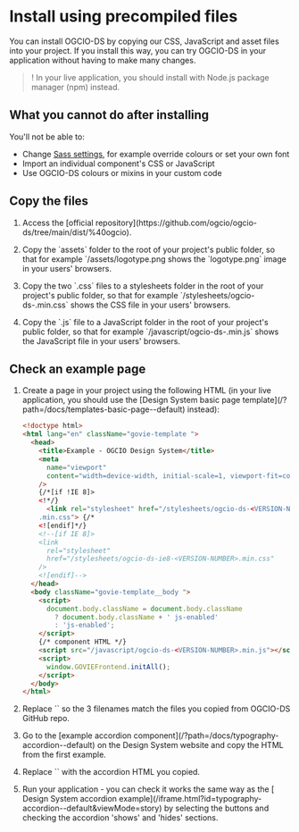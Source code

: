 
<Meta title="Docs/Install using precompiled files" />

<h1>Install using precompiled files</h1>
<p>
  You can install OGCIO-DS by copying our CSS, JavaScript and asset files into
  your project. If you install this way, you can try OGCIO-DS in your
  application without having to make many changes.
</p>

> ! In your live application, you should install with Node.js package manager (npm) instead.

## What you cannot do after installing

You'll not be able to:

- Change [Sass settings](/?path=/story/docs-sass-api-reference--page), for example override colours or set your own font
- Import an individual component's CSS or JavaScript
- Use OGCIO-DS colours or mixins in your custom code

<h2>Copy the files</h2>
<ol>
  <li>
    <p>
      Access the [official
      repository](https://github.com/ogcio/ogcio-ds/tree/main/dist/%40ogcio).
    </p>
  </li>
  <li>
    <p>
      Copy the `assets` folder to the root of your project's public
      folder, so that for example `<YOUR-SITE-URL>/assets/logotype.png</code> shows the `logotype.png` image in your users' browsers.
    </p>
  </li>
  <li>
    <p>
      Copy the two `.css` files to a stylesheets folder in the root
      of your project's public folder, so that for example `<YOUR-SITE-URL>/stylesheets/ogcio-ds-<VERSION-NUMBER>.min.css` shows the CSS file in your users' browsers.
    </p>
  </li>
  <li>
    <p>
      Copy the `.js` file to a JavaScript folder in the root of your project's public folder, so that for example `<YOUR-SITE-URL>/javascript/ogcio-ds-<VERSION-NUMBER>.min.js` shows the JavaScript file in your users' browsers.
    </p>
  </li>
</ol>

<h2 id="basic-example-page">Check an example page</h2>
<ol>
  <li>
    <p>
      Create a page in your project using the following HTML (in your live
      application, you should use the [Design System basic page template](/?path=/docs/templates-basic-page--default) instead):
    </p>

```html
<!doctype html>
<html lang="en" className="govie-template ">
  <head>
    <title>Example - OGCIO Design System</title>
    <meta
      name="viewport"
      content="width=device-width, initial-scale=1, viewport-fit=cover"
    />
    {/*[if !IE 8]>
    <!*/}
      <link rel="stylesheet" href="/stylesheets/ogcio-ds-<VERSION-NUMBER>
    .min.css"> {/*
    <![endif]*/}
    <!--[if IE 8]>
    <link
      rel="stylesheet"
      href="/stylesheets/ogcio-ds-ie8-<VERSION-NUMBER>.min.css"
    />
    <![endif]-->
  </head>
  <body className="govie-template__body ">
    <script>
      document.body.className = document.body.className
        ? document.body.className + ' js-enabled'
        : 'js-enabled';
    </script>
    {/* component HTML */}
    <script src="/javascript/ogcio-ds-<VERSION-NUMBER>.min.js"></script>
    <script>
      window.GOVIEFrontend.initAll();
    </script>
  </body>
</html>
```

  </li>
  <li>
    <p>
      Replace `<VERSION-NUMBER>` so the 3 filenames match the files you copied from OGCIO-DS GitHub repo.
    </p>
  </li>
  <li>
    <p>
      Go to the [example accordion component](/?path=/docs/typography-accordion--default) on the Design System website and copy the HTML from the first example.
    </p>
  </li>
  <li>
    <p>
      Replace `<!-- component HTML -->` with the accordion HTML
      you copied.
    </p>
  </li>
  <li>
    <p>
      Run your application - you can check it works the same way as the [ Design System accordion example](/iframe.html?id=typography-accordion--default&viewMode=story) by selecting the buttons and checking the accordion 'shows' and 'hides' sections.
    </p>
  </li>
</ol>
